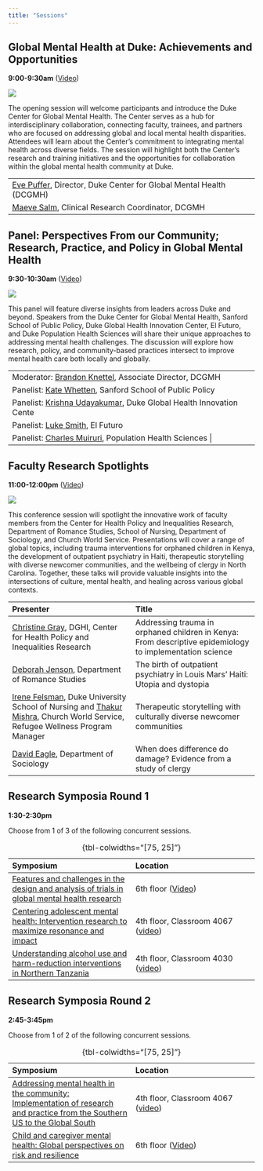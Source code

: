 ```yaml
---
title: "Sessions"
---
```


## Global Mental Health at Duke: Achievements and Opportunities

**9:00-9:30am** ([Video](https://duke.zoom.us/rec/share/L8mcwDank8aNTEKfFiqjyJDYTYoPoBK3vRTsNNh0bvCvH97skktES9ubue2AExbk.fgkxWll6bDYYbjFG))

![](leadership.png){fig-align="center"}

The opening session will welcome participants and introduce the Duke Center for Global Mental Health. The Center serves as a hub for interdisciplinary collaboration, connecting faculty, trainees, and partners who are focused on addressing global and local mental health disparities. Attendees will learn about the Center’s commitment to integrating mental health across diverse fields. The session will highlight both the Center’s research and training initiatives and the opportunities for collaboration within the global mental health community at Duke.

|                                                                                                                      |
|------------------------------------------------------------------------|
| [Eve Puffer](https://sites.globalhealth.duke.edu/evepuffer/), Director, Duke Center for Global Mental Health (DCGMH) |
| [Maeve Salm](https://globalhealth.duke.edu/people/salm-maeve), Clinical Research Coordinator, DCGMH                  |

## Panel: Perspectives From our Community; Research, Practice, and Policy in Global Mental Health

**9:30-10:30am** ([Video](https://duke.zoom.us/rec/share/L8mcwDank8aNTEKfFiqjyJDYTYoPoBK3vRTsNNh0bvCvH97skktES9ubue2AExbk.fgkxWll6bDYYbjFG))

![](panel.png){fig-align="center"}

This panel will feature diverse insights from leaders across Duke and beyond. Speakers from the Duke Center for Global Mental Health, Sanford School of Public Policy, Duke Global Health Innovation Center, El Futuro, and Duke Population Health Sciences will share their unique approaches to addressing mental health challenges. The discussion will explore how research, policy, and community-based practices intersect to improve mental health care both locally and globally.

|                                                                                                                      |
|------------------------------------------------------------------------|
| Moderator: [Brandon Knettel](https://globalhealth.duke.edu/people/knettel-brandon), Associate Director, DCGMH        |
| Panelist: [Kate Whetten](https://globalhealth.duke.edu/people/whetten-kathryn), Sanford School of Public Policy      |
| Panelist: [Krishna Udayakumar](https://dukeghic.org/people/krishna-udayakumar/), Duke Global Health Innovation Cente |
| Panelist: [Luke Smith](https://elfuturo-nc.org/people/david-lucas-luke-smith/), El Futuro                            |
| Panelist: [Charles Muiruri](https://globalhealth.duke.edu/people/muiruri-charles), Population Health Sciences \|     |

## Faculty Research Spotlights

**11:00-12:00pm** ([Video](https://duke.zoom.us/rec/share/L8mcwDank8aNTEKfFiqjyJDYTYoPoBK3vRTsNNh0bvCvH97skktES9ubue2AExbk.fgkxWll6bDYYbjFG))

![](eve_panel.png){fig-align="center"}

This conference session will spotlight the innovative work of faculty members from the Center for Health Policy and Inequalities Research, Department of Romance Studies, School of Nursing, Department of Sociology, and Church World Service. Presentations will cover a range of global topics, including trauma interventions for orphaned children in Kenya, the development of outpatient psychiatry in Haiti, therapeutic storytelling with diverse newcomer communities, and the wellbeing of clergy in North Carolina. Together, these talks will provide valuable insights into the intersections of culture, mental health, and healing across various global contexts.

| Presenter                                                                                                                                                                                                  | Title                                                                                                    |
|:-----------------------------------|:-----------------------------------|
| [Christine Gray](https://globalhealth.duke.edu/people/gray-christine), DGHI, Center for Health Policy and Inequalities Research                                                                            | Addressing trauma in orphaned children in Kenya: From descriptive epidemiology to implementation science |
| [Deborah Jenson](https://sites.fhi.duke.edu/healthhumanitieslab/team/deborah-jenson/), Department of Romance Studies                                                                                       | The birth of outpatient psychiatry in Louis Mars’ Haiti: Utopia and dystopia                             |
| [Irene Felsman](https://globalhealth.duke.edu/people/felsman-irene), Duke University School of Nursing and [Thakur Mishra](https://cwsglobal.org/), Church World Service, Refugee Wellness Program Manager | Therapeutic storytelling with culturally diverse newcomer communities                                    |
| [David Eagle](https://globalhealth.duke.edu/people/eagle-david), Department of Sociology                                                                                                                   | When does difference do damage? Evidence from a study of clergy                                          |

## Research Symposia Round 1

**1:30-2:30pm**

Choose from 1 of 3 of the following concurrent sessions.

| Symposium                                                                                                                                                                                                     | Location                  |
|:-----------------------------------|:-----------------------------------|
| [Features and challenges in the design and analysis of trials in global mental health research](symposia1.html#features-and-challenges-in-the-design-and-analysis-of-trials-in-global-mental-health-research) | 6th floor ([Video](https://duke.zoom.us/rec/share/L8mcwDank8aNTEKfFiqjyJDYTYoPoBK3vRTsNNh0bvCvH97skktES9ubue2AExbk.fgkxWll6bDYYbjFG))                 |
| [Centering adolescent mental health: Intervention research to maximize resonance and impact](symposia1.html#centering-adolescent-mental-health-intervention-research-to-maximize-resonance-and-impact)        | 4th floor, Classroom 4067 ([video](https://duke.zoom.us/rec/share/4Ec4KcHPjLtUTle2nui8XI2Bn3bi1SgnuScNeP9SAD0klX9uqlRhCgm_Ru2DR3O7.runC2QE676B3_FxX)) |
| [Understanding alcohol use and harm-reduction interventions in Northern Tanzania](symposia1.html#understanding-alcohol-use-and-harm-reduction-interventions-in-northern-tanzania)                             | 4th floor, Classroom 4030 ([video](https://duke.zoom.us/rec/share/UiKx7OGY5E5jd7t3C3P5txAjcE9LuBbL6vYp69QiW9jrBfx9Tei7VD8C7qPb6g8v.Q74gtAkITEj25jPL)) |

: {tbl-colwidths="[75, 25]"}

## Research Symposia Round 2

**2:45-3:45pm**

Choose from 1 of 2 of the following concurrent sessions.

| Symposium                                                                                                                                                                                                                                                                | Location                  |
|:-----------------------------------|:-----------------------------------|
| [Addressing mental health in the community: Implementation of research and practice from the Southern US to the Global South](symposia2.html#addressing-mental-health-in-the-community-implementation-of-research-and-practice-from-the-southern-us-to-the-global-south) | 4th floor, Classroom 4067 ([video](https://duke.zoom.us/rec/share/T2gA3o9-l6qlmUWQqQFx43Q5QkCtGyWmort4pXW_tv9UAR_txSFAPOv1CXj882nu.ARChIQQzGlszUONl)) |
| [Child and caregiver mental health: Global perspectives on risk and resilience](symposia2.html#child-and-caregiver-mental-health-global-perspectives-on-risk-and-resilience) | 6th floor ([Video](https://duke.zoom.us/rec/share/L8mcwDank8aNTEKfFiqjyJDYTYoPoBK3vRTsNNh0bvCvH97skktES9ubue2AExbk.fgkxWll6bDYYbjFG))                |

: {tbl-colwidths="[75, 25]"}
